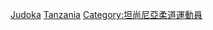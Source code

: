 [[Category:坦桑尼亚夏季奥运运动员|Judoka]]
[[Category:各國奧運柔道運動員|Tanzania]]
[[Category:坦尚尼亞柔道運動員|Category:坦尚尼亞柔道運動員]]
